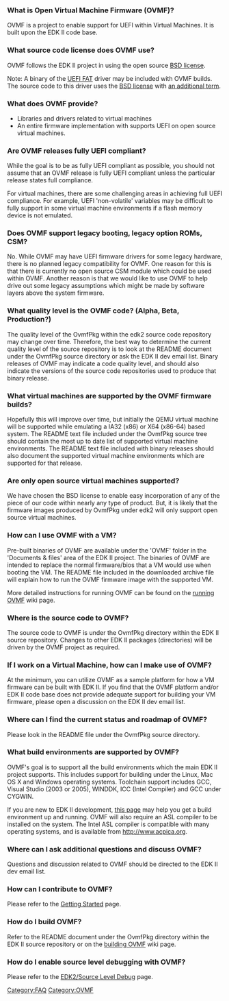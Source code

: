 [[Category:FAQ]]
[[Category:OVMF]]
===What is Open Virtual Machine Firmware (OVMF)?===
OVMF is a project to enable support for UEFI within Virtual Machines. It is built upon the EDK II code base.

===What source code license does OVMF use?===
OVMF follows the EDK II project in using the open source [http://opensource.org/licenses/bsd-license.php BSD license].

Note: A binary of the [[edk2-fat-driver|UEFI FAT]] driver may be included with OVMF builds. The source code to this driver uses the [http://opensource.org/licenses/bsd-license.php BSD license] with [[edk2-fat-driver|an additional term]].

===What does OVMF provide?===
* Libraries and drivers related to virtual machines
* An entire firmware implementation with supports UEFI on open source virtual machines.

===Are OVMF releases fully UEFI compliant?===
While the goal is to be as fully UEFI compliant as possible, you should not assume that an OVMF release is fully UEFI compliant unless the particular release states full compliance.

For virtual machines, there are some challenging areas in achieving full UEFI compliance. For example, UEFI 'non-volatile' variables may be difficult to fully support in some virtual machine environments if a flash memory device is not emulated.

===Does OVMF support legacy booting, legacy option ROMs, CSM?===
No. While OVMF may have UEFI firmware drivers for some legacy hardware, there is no planned legacy compatibility for OVMF.
One reason for this is that there is currently no open source CSM module which could be used within OVMF. Another reason is that we would like to use OVMF to help drive out some legacy assumptions which might be made by software layers above the system firmware.

===What quality level is the OVMF code? (Alpha, Beta, Production?)===
The quality level of the OvmfPkg within the edk2 source code repository may change over time. Therefore, the best way to determine the current quality level of the source repository is to look at the README document under the OvmfPkg source directory or ask the EDK II dev email list. Binary releases of OVMF may indicate a code quality level, and should also indicate the versions of the source code repositories used to produce that binary release.

===What virtual machines are supported by the OVMF firmware builds?===
Hopefully this will improve over time, but initially the QEMU virtual machine will be supported while emulating a IA32 (x86) or X64 (x86-64) based system. The README text file included under the OvmfPkg source tree should contain the most up to date list of supported virtual machine environments. The README text file included with binary releases should also document the supported virtual machine environments which are supported for that release.

===Are only open source virtual machines supported?===
We have chosen the BSD license to enable easy incorporation of any of the piece of our code within nearly any type of product.
But, it is likely that the firmware images produced by OvmfPkg under edk2 will only support open source virtual machines.

===How can I use OVMF with a VM?===
Pre-built binaries of OVMF are available under the 'OVMF' folder in the 'Documents & files' area of the EDK II project. The binaries of OVMF are intended to replace the normal firmware/bios that a VM would use when booting the VM. The README file included in the downloaded archive file will explain how to run the OVMF firmware image with the supported VM.

More detailed instructions for running OVMF can be found on the [[How to run OVMF|running OVMF]] wiki page.

===Where is the source code to OVMF?===
The source code to OVMF is under the OvmfPkg directory within the EDK II source repository.
Changes to other EDK II packages (directories) will be driven by the OVMF project as required.

===If I work on a Virtual Machine, how can I make use of OVMF?===
At the minimum, you can utilize OVMF as a sample platform for how a VM firmware can be built with EDK II. If you find that the OVMF platform and/or EDK II code base does not provide adequate support for building your VM firmware, please open a discussion on the EDK II dev email list.

===Where can I find the current status and roadmap of OVMF?===
Please look in the README file under the OvmfPkg source directory.

===What build environments are supported by OVMF?===
OVMF's goal is to support all the build environments which the main EDK II project supports.
This includes support for building under the Linux, Mac OS X and Windows operating systems. Toolchain support includes GCC, Visual Studio (2003 or 2005), WINDDK, ICC (Intel Compiler) and GCC under CYGWIN.

If you are new to EDK II development, [[Edk2 getting started|this page]] may help you get a build environment up and running.
OVMF will also require an ASL compiler to be installed on the system. The Intel ASL compiler is compatible with many operating systems, and is available from http://www.acpica.org.

===Where can I ask additional questions and discuss OVMF?===
Questions and discussion related to OVMF should be directed to the EDK II dev email list.

===How can I contribute to OVMF?===
Please refer to the [[Getting Started]] page.

===How do I build OVMF?===
Refer to the README document under the OvmfPkg directory within the EDK II source repository or on the [[How to build OVMF|building OVMF]] wiki page.

===How do I enable source level debugging with OVMF?===
Please refer to the [[EDK2/Source Level Debug]] page.